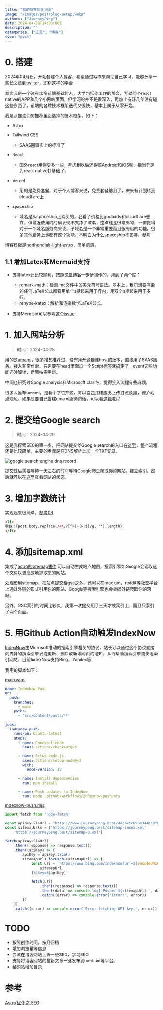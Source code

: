 ```yaml
---
title: "我的博客优化记录"
image: "/images/post/blog-setup.webp"
authors: ["JourneyPeng"]
date: 2024-04-20T14:00:00Z
description: ""
categories: ["工具", "博客"]
type: "post"
---
```


# 0. 搭建
2024年04月份，开始搭建个人博客，希望通过写作来帮助自己学习，能够分享一些长文章到twitter，即刻这样的平台

其实我是一个没有太多前端基础的人，大学包括刚工作的那会，写过两个react native的APP和几个小网站页面，但学习的并不是很深入，再加上有好几年没有碰这些东西了，前端的各种技术框架迭代又很快，基本上属于从零开始。

我是从推油们的推荐里面选择的技术框架，如下：

- Astro
- Tailwind CSS
  - SAAS圈事实上的标准了
- React
  - 国外react用得更多一些，考虑到以后还得搞Android和iOS呢，相当于是为react native打基础了。

- Vercel
  - 用的是免费套餐，对于个人博客来说，免费套餐够用了，未来有计划转到cloudflare上
- spaceship
  - 域名是从spaceship上购买的，我看了价格比godaddy和cloudflare便宜。但最近使用的时候发现不支持子域名，这点还是很意外的，一直觉得对于一个域名服务商来说，子域名是一个非常重要而且很有用的功能，很多其他服务上也都有这个功能，不明白为什么spaceship不支持。[参考](https://www.reddit.com/r/Domains/comments/17lnawj/comment/l1rw79a/)

博客模板是[northendlab-light-astro](https://github.com/themefisher/northendlab-light-astro)，简单清爽。

## 1.1 增加Latex和Mermaid支持

- 支持latex还比较顺利，按照[这篇博客](https://blog.alexafazio.dev/blog/render-latex-in-astro/)一步步操作的，用到了两个库：
  - remark-math：检测.md文件中的美元符号语法。基本上，我们想要渲染的任何LaTeX公式都将用单个`$`括起来用于行内，用双个`$`括起来用于多行。
  - rehype-katex：解析和渲染数学LaTeX公式。

- 支持Mermaid可以参考[这个issue](https://github.com/withastro/astro/issues/4433)

# 1. 加入网站分析
> 时间：2024-04-28

用的是[umami](https://analytics.us.umami.is/)，很多推友推荐过，没有用开源自建host的版本，直接用了SAAS服务。接入非常丝滑，只需要在head里面加一个Script标签就搞定了，event这些功能还没解锁，后面按需更新。

中间也研究过Google analysis和Microsoft clarify，觉得接入流程有些麻烦。

很多人推荐umami，是看中了它开源，可以自己搭建服务上传打点数据，保护站点隐私。如果想要自己搭建umami服务的话，可以看[这篇教程](https://atpx.com/blog/build-umami-web-analytics/)

# 2. 提交给Google search
> 时间：2024-04-29

这是我探索SEO的第一步，把网站提交给Google search的入口在[这里](https://search.google.com/search-console/welcome)，整个流程还是比较简单，主要的步骤是在DNS解析上加一个TXT记录。

![google search engine dns record](/images/post/google-search-dns-txt.png)

提交过后需要等待一天左右的时间等待Google爬虫爬取你的网站，建立索引。然后就可以在[这里](https://search.google.com/search-console/about)查看网站的状态。

# 3. 增加字数统计

实现起来很简单，[参考CR](https://github.com/pengjeck/JourneyBlog/commit/59f7d42995f76c6ed2995472fab984134421201e)
```html
<li>
字数：{post.body.replace(/<\/?[^>]+(>|$)/g, '').length}
</li>
```

# 4. 添加sitemap.xml

集成了[astro的sitemap插件](https://docs.astro.build/en/guides/integrations-guide/sitemap/)
可以自动生成站点地图，搜索引擎如Google会读取这个文件以更高效地抓取您的网站。

处理使用sitemap，把站点提交给gsc之外，还可以在medium，reddit等社交平台上通过外链的形式引用你的网站，Google等搜索引擎也会根据外链爬取你的网站。

另外，GSC索引的时间比较久，我第一次提交用了三天才被索引上，而且只索引了两个页面。

# 5. 用Github Action自动触发IndexNow

[IndexNow](https://www.indexnow.org/)由Microsoft推动的搜索引擎相关的协议，站长可以通过这个协议直接向支持的搜索引擎发送更新、删除或新增网页的通知，从而帮助搜索引擎更快地索引网站。目前IndexNow支持Bing，Yandex等

我用的脚本如下：

[main.yaml](https://github.com/pengjeck/JourneyBlog/blob/main/.github/workflows/main.yml)
```yaml
name: IndexNow Push
on:
  push:
    branches:
      - main
    paths:
      - 'src/content/posts/**'

jobs:
  indexnow-push:
    runs-on: ubuntu-latest
    steps:
      - name: Checkout code
        uses: actions/checkout@v3

      - name: Setup Node.js
        uses: actions/setup-node@v3
        with:
          node-version: 18

      - name: Install dependencies
        run: npm install

      - name: Push updates to IndexNow
        run: node .github/workflows/indexnow-push.mjs
```

[indexnow-push.mjs](https://github.com/pengjeck/JourneyBlog/blob/main/.github/workflows/indexnow-push.mjs)
```javascript
import fetch from 'node-fetch'

const apiKeyFileUrl = "https://www.journeypeng.best/4dc4c9c693e344bc9f80c78e5fa5a42c.txt"
const sitemapUrls = ['https://journeypeng.best/sitemap-index.xml',
	'https://journeypeng.best/sitemap-0.xml']

fetch(apiKeyFileUrl)
	.then((response) => response.text())
	.then((apiKey) => {
		apiKey = apiKey.trim()
		sitemapUrls.forEach((sitemapUrl) => {
			const url = `https://www.bing.com/indexnow?url=${encodeURIComponent(
				sitemapUrl
			)}&key=${apiKey}`

			fetch(url)
				.then((response) => response.text())
				.then((data) => console.log(`Pushed ${sitemapUrl}:`, data))
				.catch((error) => console.error('Error:', error))
		})
	})
	.catch((error) => console.error('Error fetching API key:', error))
```

# TODO
- 按照创作时间，按月归档
- 增加浏览量等信息
- 尝试在博客网站上做一些SEO，学习SEO
- 支持将博客网站的最新文章一键发布到medium等平台。
- 给网站增加目录

# 参考
[Astro 优化之 SEO](https://inote.xyz/posts/astro-seo/)